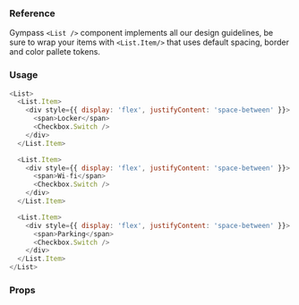 ### Reference

Gympass `<List />` component implements all our design guidelines, be sure to wrap your items with `<List.Item/>` that uses default spacing, border and color pallete tokens.

### Usage

```javascript reactLive=true
<List>
  <List.Item>
    <div style={{ display: 'flex', justifyContent: 'space-between' }}>
      <span>Locker</span>
      <Checkbox.Switch />
    </div>
  </List.Item>

  <List.Item>
    <div style={{ display: 'flex', justifyContent: 'space-between' }}>
      <span>Wi-fi</span>
      <Checkbox.Switch />
    </div>
  </List.Item>

  <List.Item>
    <div style={{ display: 'flex', justifyContent: 'space-between' }}>
      <span>Parking</span>
      <Checkbox.Switch />
    </div>
  </List.Item>
</List>
```

### Props

<PropsTable component="List" platform="web" />
